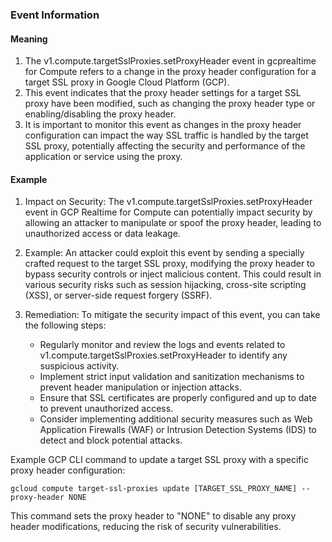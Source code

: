 
### Event Information

#### Meaning

1. The v1.compute.targetSslProxies.setProxyHeader event in gcprealtime for Compute refers to a change in the proxy header configuration for a target SSL proxy in Google Cloud Platform (GCP).
2. This event indicates that the proxy header settings for a target SSL proxy have been modified, such as changing the proxy header type or enabling/disabling the proxy header.
3. It is important to monitor this event as changes in the proxy header configuration can impact the way SSL traffic is handled by the target SSL proxy, potentially affecting the security and performance of the application or service using the proxy.

#### Example

1. Impact on Security: The v1.compute.targetSslProxies.setProxyHeader event in GCP Realtime for Compute can potentially impact security by allowing an attacker to manipulate or spoof the proxy header, leading to unauthorized access or data leakage.

2. Example: An attacker could exploit this event by sending a specially crafted request to the target SSL proxy, modifying the proxy header to bypass security controls or inject malicious content. This could result in various security risks such as session hijacking, cross-site scripting (XSS), or server-side request forgery (SSRF).

3. Remediation: To mitigate the security impact of this event, you can take the following steps:
   - Regularly monitor and review the logs and events related to v1.compute.targetSslProxies.setProxyHeader to identify any suspicious activity.
   - Implement strict input validation and sanitization mechanisms to prevent header manipulation or injection attacks.
   - Ensure that SSL certificates are properly configured and up to date to prevent unauthorized access.
   - Consider implementing additional security measures such as Web Application Firewalls (WAF) or Intrusion Detection Systems (IDS) to detect and block potential attacks.

Example GCP CLI command to update a target SSL proxy with a specific proxy header configuration:
```
gcloud compute target-ssl-proxies update [TARGET_SSL_PROXY_NAME] --proxy-header NONE
```
This command sets the proxy header to "NONE" to disable any proxy header modifications, reducing the risk of security vulnerabilities.

